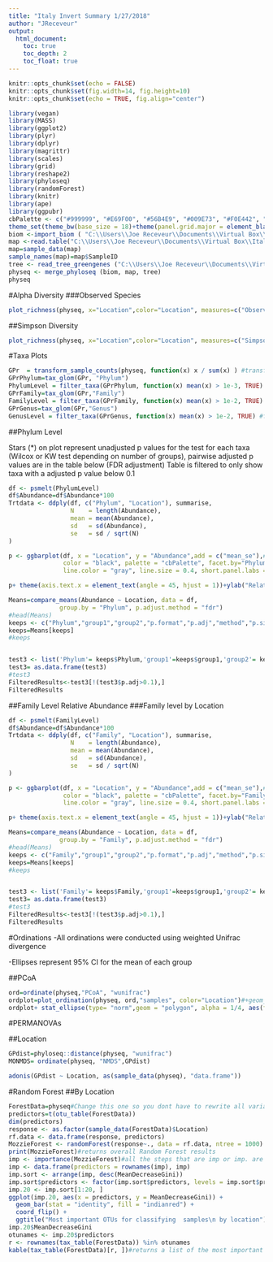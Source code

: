 ```yaml
---
title: "Italy Invert Summary 1/27/2018"
author: "JReceveur"
output: 
  html_document:
    toc: true
    toc_depth: 2
    toc_float: true
---
```

  
  ```r
knitr::opts_chunk$set(echo = FALSE)
knitr::opts_chunk$set(fig.width=14, fig.height=10)
knitr::opts_chunk$set(echo = TRUE, fig.align="center")
```


``` r
library(vegan)
library(MASS)
library(ggplot2)
library(plyr)
library(dplyr)
library(magrittr)
library(scales)
library(grid)
library(reshape2)
library(phyloseq)
library(randomForest)
library(knitr)
library(ape)
library(ggpubr)
cbPalette <- c("#999999", "#E69F00", "#56B4E9", "#009E73", "#F0E442", "#0072B2", "#D55E00", "#000000","#CC79A7")
theme_set(theme_bw(base_size = 18)+theme(panel.grid.major = element_blank(), panel.grid.minor = element_blank()))
biom <-import_biom ( "C:\\Users\\Joe Receveur\\Documents\\Virtual Box\\ItalyInverts\\Outputs\\new_otu_table.biom", parseFunction = parse_taxonomy_greengenes)
map <-read.table("C:\\Users\\Joe Receveur\\Documents\\Virtual Box\\ItalyInverts\\metadatainvert.txt",header=TRUE)
map=sample_data(map)
sample_names(map)=map$SampleID
tree <- read_tree_greengenes ("C:\\Users\\Joe Receveur\\Documents\\Virtual Box\\ItalyInverts\\Outputs\\ItalyTree.nwk")
physeq <- merge_phyloseq (biom, map, tree)
physeq
```

#Alpha Diversity
###Observed Species

```r
plot_richness(physeq, x="Location",color="Location", measures=c("Observed"),)+geom_boxplot(aes(x=Location, y=value, color=Location), alpha=0.05)+ylab("Observed Species")

```

##Simpson Diversity
```r

plot_richness(physeq, x="Location",color="Location", measures=c("Simpson"),)+geom_boxplot(aes(x=Location, y=value, color=Location), alpha=0.05)+ylab("Simpson Diversity")

```


#Taxa Plots

```r


GPr  = transform_sample_counts(physeq, function(x) x / sum(x) ) #transform samples based on relative abundance
GPrPhylum=tax_glom(GPr, "Phylum")
PhylumLevel = filter_taxa(GPrPhylum, function(x) mean(x) > 1e-3, TRUE) #filter out any taxa lower tha 0.1%
GPrFamily=tax_glom(GPr,"Family")
FamilyLevel = filter_taxa(GPrFamily, function(x) mean(x) > 1e-2, TRUE) #filter out any taxa lower tha 1%
GPrGenus=tax_glom(GPr,"Genus")
GenusLevel = filter_taxa(GPrGenus, function(x) mean(x) > 1e-2, TRUE) #filter out any taxa lower tha 1%

```

##Phylum Level

Stars (*) on plot represent unadjusted p values for the test for each taxa (Wilcox or KW test depending on number of groups), pairwise adjusted p values are in the table below (FDR adjustment)
Table is filtered to only show taxa with a adjusted p value below 0.1

```r
df <- psmelt(PhylumLevel)
df$Abundance=df$Abundance*100
Trtdata <- ddply(df, c("Phylum", "Location"), summarise,
                 N    = length(Abundance),
                 mean = mean(Abundance),
                 sd   = sd(Abundance),
                 se   = sd / sqrt(N)
)
```

```r
p <- ggbarplot(df, x = "Location", y = "Abundance",add = c("mean_se"),#"mean_se"
               color = "black", palette = "cbPalette", facet.by="Phylum",
               line.color = "gray", line.size = 0.4, short.panel.labs = TRUE, p.adjust.method = "fdr", fill= "Location") + stat_compare_means(aes(group = Location), label = "..p.signif..",label.y = 7) 

p+ theme(axis.text.x = element_text(angle = 45, hjust = 1))+ylab("Relative abundance (> 0.1%)")+ theme(legend.position="none")

Means=compare_means(Abundance ~ Location, data = df, 
              group.by = "Phylum", p.adjust.method = "fdr")
#head(Means)
keeps <- c("Phylum","group1","group2","p.format","p.adj","method","p.signif")
keeps=Means[keeps]
#keeps


test3 <- list('Phylum'= keeps$Phylum,'group1'=keeps$group1,'group2'= keeps$group2 ,'p'=keeps$p.format,'p.adj'=keeps$p.adj,p.signif=keeps$p.signif,'Method'=keeps$method)
test3= as.data.frame(test3)
#test3
FilteredResults<-test3[!(test3$p.adj>0.1),]            
FilteredResults
```


##Family Level Relative Abundance
###Family level by Location
```r
df <- psmelt(FamilyLevel)
df$Abundance=df$Abundance*100
Trtdata <- ddply(df, c("Family", "Location"), summarise,
                 N    = length(Abundance),
                 mean = mean(Abundance),
                 sd   = sd(Abundance),
                 se   = sd / sqrt(N)
)
```

```r
p <- ggbarplot(df, x = "Location", y = "Abundance",add = c("mean_se"),#"mean_se"
               color = "black", palette = "cbPalette", facet.by="Family",
               line.color = "gray", line.size = 0.4, short.panel.labs = TRUE, p.adjust.method = "bonferroni", fill= "Location") + stat_compare_means(aes(group = Location), label = "..p.signif..",label.y = 7) 

p+ theme(axis.text.x = element_text(angle = 45, hjust = 1))+ylab("Relative abundance (> 1%)")+ theme(legend.position="none")

Means=compare_means(Abundance ~ Location, data = df, 
              group.by = "Family", p.adjust.method = "fdr")
#head(Means)
keeps <- c("Family","group1","group2","p.format","p.adj","method","p.signif")
keeps=Means[keeps]
#keeps


test3 <- list('Family'= keeps$Family,'group1'=keeps$group1,'group2'= keeps$group2 ,'p'=keeps$p.format,'p.adj'=keeps$p.adj,p.signif=keeps$p.signif,'Method'=keeps$method)
test3= as.data.frame(test3)
#test3
FilteredResults<-test3[!(test3$p.adj>0.1),]            
FilteredResults
```



#Ordinations
-All ordinations were conducted using weighted Unifrac divergence

-Ellipses represent 95% CI for the mean of each group

##PCoA 
```r
ord=ordinate(physeq,"PCoA", "wunifrac")
ordplot=plot_ordination(physeq, ord,"samples", color="Location")#+geom_point(size=4)+scale_colour_manual(values=cbPalette)+scale_fill_manual(values=cbPalette)
ordplot+ stat_ellipse(type= "norm",geom = "polygon", alpha = 1/4, aes(fill = Location))+ theme(panel.grid.major = element_blank(), panel.grid.minor = element_blank())#+ theme(legend.justification=c(1,0), legend.position=c(1,0))

```


#PERMANOVAs

##Location
``` r
GPdist=phyloseq::distance(physeq, "wunifrac")
MONMDS= ordinate(physeq, "NMDS",GPdist)
```

```r
adonis(GPdist ~ Location, as(sample_data(physeq), "data.frame"))
```

#Random Forest
##By Location
```r
ForestData=physeq#Change this one so you dont have to rewrite all variables
predictors=t(otu_table(ForestData))
dim(predictors)
response <- as.factor(sample_data(ForestData)$Location)
rf.data <- data.frame(response, predictors)
MozzieForest <- randomForest(response~., data = rf.data, ntree = 1000)
print(MozzieForest)#returns overall Random Forest results
imp <- importance(MozzieForest)#all the steps that are imp or imp. are building a dataframe that contains info about the taxa used by the Random Forest testto classify treatment 
imp <- data.frame(predictors = rownames(imp), imp)
imp.sort <- arrange(imp, desc(MeanDecreaseGini))
imp.sort$predictors <- factor(imp.sort$predictors, levels = imp.sort$predictors)
imp.20 <- imp.sort[1:20, ]
ggplot(imp.20, aes(x = predictors, y = MeanDecreaseGini)) +
  geom_bar(stat = "identity", fill = "indianred") +
  coord_flip() +
  ggtitle("Most important OTUs for classifying  samples\n by location")#\n in a string tells it to start a new line
imp.20$MeanDecreaseGini
otunames <- imp.20$predictors
r <- rownames(tax_table(ForestData)) %in% otunames
kable(tax_table(ForestData)[r, ])#returns a list of the most important predictors for Random Forest Classification
```
